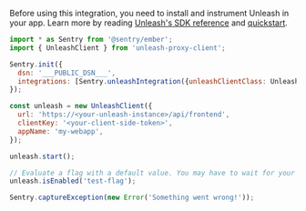 Before using this integration, you need to install and instrument Unleash in your app. Learn more by reading [Unleash's SDK reference](https://docs.getunleash.io/reference/sdks/javascript-browser) and [quickstart](https://docs.getunleash.io/quickstart).

```javascript
import * as Sentry from '@sentry/ember';
import { UnleashClient } from 'unleash-proxy-client';

Sentry.init({
  dsn: '___PUBLIC_DSN___',
  integrations: [Sentry.unleashIntegration({unleashClientClass: UnleashClient})],
});

const unleash = new UnleashClient({
  url: 'https://<your-unleash-instance>/api/frontend',
  clientKey: '<your-client-side-token>',
  appName: 'my-webapp',
});

unleash.start();

// Evaluate a flag with a default value. You may have to wait for your client to synchronize first.
unleash.isEnabled('test-flag');

Sentry.captureException(new Error('Something went wrong!'));
```
